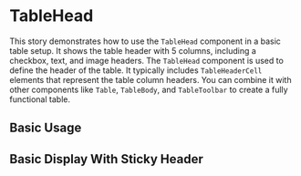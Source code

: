 
<Meta of={TableHeadStories} />

# TableHead
This story demonstrates how to use the `TableHead` component in a basic table setup. It shows the table header with 5 columns, including a checkbox, text, and image headers.
The `TableHead` component is used to define the header of the table. It typically includes `TableHeaderCell` elements that represent the table column headers.
You can combine it with other components like `Table`, `TableBody`, and `TableToolbar` to create a fully functional table.

## Basic Usage
<Canvas of={TableHeadStories.BasicUsage} />

## Basic Display With Sticky Header
<Canvas of={TableHeadStories.BasicUsage} />
<Controls />


<RenderHtmlMarkup of={TableHeadStories.BasicUsage} />
